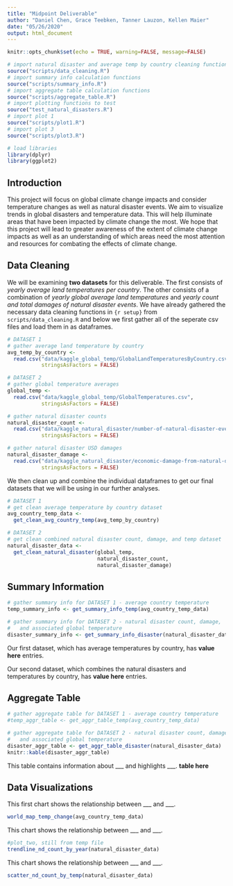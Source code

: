 ```yaml
---
title: "Midpoint Deliverable"
author: "Daniel Chen, Grace Teebken, Tanner Lauzon, Kellen Maier"
date: "05/26/2020"
output: html_document
---
```


```r
knitr::opts_chunk$set(echo = TRUE, warning=FALSE, message=FALSE)

# import natural disaster and average temp by country cleaning functions
source("scripts/data_cleaning.R")
# import summary info calculation functions
source("scripts/summary_info.R")
# import aggregate table calculation functions
source("scripts/aggregate_table.R")
# import plotting functions to test
source("test_natural_disasters.R")
# import plot 1
source("scripts/plot1.R")
# import plot 3
source("scripts/plot3.R")

# load libraries
library(dplyr)
library(ggplot2)
```

## Introduction
This project will focus on global climate change impacts and consider temperature changes as well as natural disaster events. We aim to visualize trends in global disasters and temperature data. This will help illuminate areas that have been impacted by climate change the most. We hope that this project will lead to greater awareness of the extent of climate change impacts as well as an understanding of which areas need the most attention and resources for combating the effects of climate change.

## Data Cleaning
We will be examining **two datasets** for this deliverable. The first consists of *yearly average land temperatures per country*. The other consists of a combination of *yearly global average land temperatures* and *yearly count and total damages of natural disaster events*. We have already gathered the necessary data cleaning functions in `{r setup}` from `scripts/data_cleaning.R` and below we first gather all of the seperate csv files and load them in as dataframes.
```r
# DATASET 1
# gather average land temperature by country
avg_temp_by_country <-
  read.csv("data/kaggle_global_temp/GlobalLandTemperaturesByCountry.csv",
           stringsAsFactors = FALSE)

# DATASET 2
# gather global temperature averages
global_temp <-
  read.csv("data/kaggle_global_temp/GlobalTemperatures.csv",
           stringsAsFactors = FALSE)

# gather natural disaster counts
natural_disaster_count <-
  read.csv("data/kaggle_natural_disaster/number-of-natural-disaster-events.csv",
           stringsAsFactors = FALSE)

# gather natural disaster USD damages
natural_disaster_damage <-
  read.csv("data/kaggle_natural_disaster/economic-damage-from-natural-disasters.csv",
           stringsAsFactors = FALSE)
```


We then clean up and combine the individual dataframes to get our final datasets that we will be using in our further analyses.
```r
# DATASET 1
# get clean average temperature by country dataset
avg_country_temp_data <-
  get_clean_avg_country_temp(avg_temp_by_country)

# DATASET 2
# get clean combined natural disaster count, damage, and temp dataset
natural_disaster_data <-
  get_clean_natural_disaster(global_temp,
                             natural_disaster_count,
                             natural_disaster_damage)
```


## Summary Information

```r
# gather summary info for DATASET 1 - average country temperature
temp_summary_info <- get_summary_info_temp(avg_country_temp_data)

# gather summary info for DATASET 2 - natural disaster count, damage,
#   and associated global temperature
disaster_summary_info <- get_summary_info_disaster(natural_disaster_data)
```

Our first dataset, which has average temperatures by country, has **value here** entries. 

Our second dataset, which combines the natural disasters and temperatures by country, has **value here** entries.


## Aggregate Table
```r
# gather aggregate table for DATASET 1 - average country temperature
#temp_aggr_table <- get_aggr_table_temp(avg_country_temp_data)

# gather aggregate table for DATASET 2 - natural disaster count, damage,
#   and associated global temperature
disaster_aggr_table <- get_aggr_table_disaster(natural_disaster_data)
knitr::kable(disaster_aggr_table)
```

This table contains information about ___ and highlights ___.
**table here**

## Data Visualizations
This first chart shows the relationship between ___ and ___. 

```r
world_map_temp_change(avg_country_temp_data)
```


This chart shows the relationship between ___ and ___.

```r
#plot_two, still from temp file
trendline_nd_count_by_year(natural_disaster_data)
```


This chart shows the relationship between ___ and ___.

```r
scatter_nd_count_by_temp(natural_disaster_data)
```

